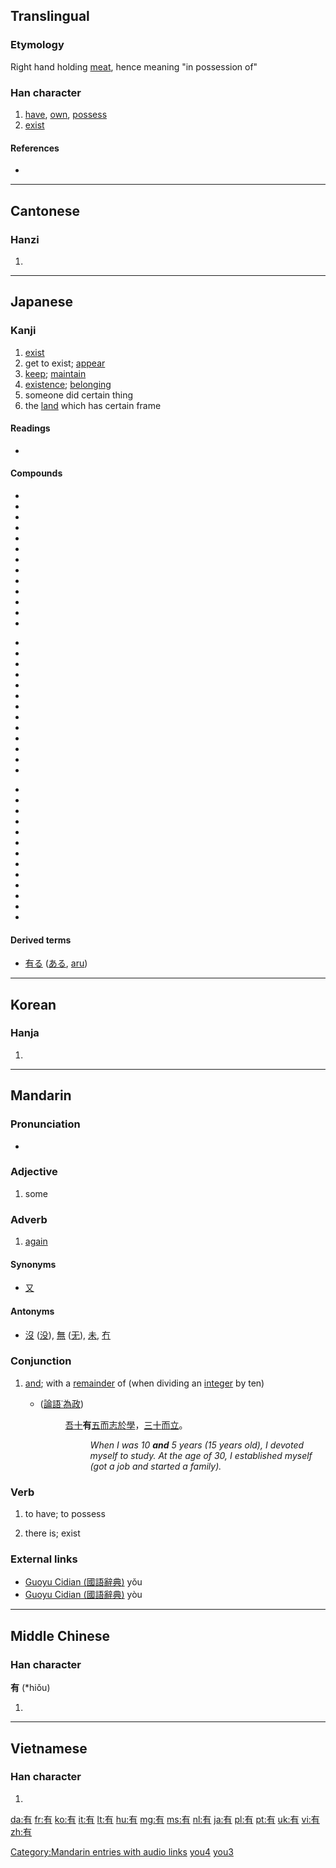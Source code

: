 ==Translingual==
===Etymology===
Right hand holding [[meat]], hence meaning "in possession of"
{{Han stroke|[[Image:有-order.gif]]<br>Traditional stroke order<br>[[Image:有-jorder.gif]]<br>Japanese and Korean<br>stroke order}}

===Han character===
{{Han char|rn=74|rad=月|as=02|sn=6|four=4022<sub>7</sub>|canj=大月 (KB)}}

# [[have]], [[own]], [[possess]]
# [[exist]]

====References====
* {{Han ref|kx=0504.200|dkj=14332|dj=0880.020|hdz=32041.050|uh=6709|ud=26377|bh=A6B3|bd=42675}}

----

==Cantonese==

===Hanzi===
{{yue-hanzi|jyut=|y=yau5, yau6}}

# {{defn|Cantonese|sort=月02}}

----

==Japanese==

===Kanji===
{{ja-kanji|grade=3|rs=月02}}

# [[exist]]
# get to exist; [[appear]]
# [[keep]]; [[maintain]]
# [[existence]]; [[belonging]]
# someone did certain thing
# the [[land]] which has certain frame

====Readings====
* {{ja-readings|kanon=[[ゆう]] ([[yū]])|goon=[[う]] ([[u]])|kun=[[ある]] ([[aru]]), [[もつ]] ([[motsu]]), [[たもつ]] ([[tamotsu]])|nadzuke=[[あり]] (''ari''), [[すみ]] (''sumi''), [[たもつ]] (''tamotsu''), [[とお]] (''tō''), [[とも]] (''tomo''), [[なお]] (''nao''), [[なり]] (''nari''), [[みち]] (''michi''), [[もち]] (''mochi''), [[り]] (''ri'')}}

====Compounds====
{{top3}}
*{{l|ja|sc=Jpan|有余|tr=ゆうよ, yūyo}}
*{{l|ja|sc=Jpan|有明|tr=ありあけ, ariake}}
*{{l|ja|sc=Jpan|有意|tr=ゆうい, yūi}}
*{{l|ja|sc=Jpan|有為|tr=ゆうい, yūi}}
*{{l|ja|sc=Jpan|有卦|tr=うけ, uke}}
*{{l|ja|sc=Jpan|有職|tr=ゆうしょく, yūshoku}}
*{{l|ja|sc=Jpan|有識|tr=ゆうしき, yūshiki}}
*{{l|ja|sc=Jpan|有象無象|tr=うぞうむぞう, uzōmuzō}}
*{{l|ja|sc=Jpan|有益|tr=ゆうえき, yūeki}}
*{{l|ja|sc=Jpan|有縁|tr=ゆうえん, yūen}}
*{{l|ja|sc=Jpan|有休|tr=ゆうきゅう, yūkyū}}
*{{l|ja|sc=Jpan|有窮|tr=ゆうきゅう, yūkyū}}
*{{l|ja|sc=Jpan|有功|tr=ゆうこう, yūkō}}
{{mid3}}
*{{l|ja|sc=Jpan|有頂天|tr=うちょうてん, uchōten}}
*{{l|ja|sc=Jpan|有徳|tr=ゆうとく, yūtoku}}
*{{l|ja|sc=Jpan|有名無実|tr=ゆうめいむじつ, yūmeimujitsu}}
*{{l|ja|sc=Jpan|有無|tr=うむ, umu}}
*{{l|ja|sc=Jpan|有耶無耶|tr=うやむや, uyamuya}}
*{{l|ja|sc=Jpan|有事|tr=ゆうじ, yūji}}
*{{l|ja|sc=Jpan|有能|tr=ゆうのう, yūnō}}
*{{l|ja|sc=Jpan|有機|tr=ゆうき, yūki}}
*{{l|ja|sc=Jpan|有識者|tr=ゆうしきしゃ, yūshikisha}}
*{{l|ja|sc=Jpan|有終|tr=ゆうしゅう, yūshū}}
*{{l|ja|sc=Jpan|有情|tr=ゆうじょう, yūjō}}
*{{l|ja|sc=Jpan|有色|tr=ゆうしょく, yūshoku}}
*{{l|ja|sc=Jpan|有身|tr=ゆうしん, yūshin}}
{{mid3}}
*{{l|ja|sc=Jpan|有限|tr=ゆうげん, yūgen}}
*{{l|ja|sc=Jpan|有恒|tr=ゆうこう, yūkō}}
*{{l|ja|sc=Jpan|有効|tr=ゆうこう, yūkō}}
*{{l|ja|sc=Jpan|有司|tr=ゆうし, yūshi}}
*{{l|ja|sc=Jpan|有数|tr=ゆうすう, yūsū}}
*{{l|ja|sc=Jpan|有職故実|tr=ゆうそくこじつ, yūsokukojitsu}}
*{{l|ja|sc=Jpan|有望|tr=ゆうぼう, yūbō}}
*{{l|ja|sc=Jpan|有名|tr=ゆうめい, yūmei}}
*{{l|ja|sc=Jpan|有徳人|tr=ゆうとくじん, yūtokujin}}
*{{l|ja|sc=Jpan|有用|tr=ゆうよう, yūyō}}
*{{l|ja|sc=Jpan|有利|tr=ゆうり, yūri}}
*{{l|ja|sc=Jpan|有理|tr=ゆうり, yūri}}
*{{l|ja|sc=Jpan|有理数|tr=ゆうりすう, yūrisū}}
{{bottom}}

====Derived terms====
* [[有る]] ([[ある]], [[aru]])

----

==Korean==

===Hanja===
{{ko-hanja|hangeul=유|eumhun=[[있다]] (Itta)|rv=yu|mr=yu|y=yu}}

# {{defn|Korean|sort=月02}}

----

==Mandarin==
{{zh-hanzi|[[有]]}}

===Pronunciation===
* {{audio|zh-yǒu.ogg|audio}}

===Adjective===
{{cmn-adj|ts|pin=yǒu|pint=you3|rs=月02}}

# {{Beginning Mandarin|lang=zh-tw|skey=月02}} some

===Adverb===
{{cmn-adv|ts|pin=yòu|pint=you4|rs=月02}}

# {{archaic|lang=zh-tw|skey=月02}} [[again]]

====Synonyms====
* [[又]]

====Antonyms====
* [[沒]] ([[没]]), [[無]] ([[无]]), [[未]],  [[冇]]

===Conjunction===
{{cmn-conj|ts|pin=yòu|pint=you4|rs=月02}}

# {{archaic|lang=zh-tw|skey=月02}} [[and]]; with a [[remainder]] of (when dividing an [[integer]] by ten)
#* {{RQ:Confucius}} ([[:zh:s:論語#為政第二|論語˙為政]])
#*: [[吾]][[十]]'''有'''[[五]][[而]][[志]][[於]][[學]]，[[三]][[十]][[而]][[立]]。
#*:: ''When I was 10 '''and''' 5 years (15 years old), I devoted myself to study.  At the age of 30, I established myself (got a job and started a family).''

===Verb===
{{cmn-verb|ts|pin=yǒu|pint=you3|rs=月02}}

# {{Beginning Mandarin|lang=zh-tw|skey=月02}} to have; to possess
# {{Beginning Mandarin|lang=zh-tw|skey=月02}} there is; exist

===External links===
* [http://140.111.34.46/cgi-bin/dict/GetContent.cgi?Database=dict&DocNum=147625&GraphicWord=yes&QueryString=%A6%B3$ Guoyu Cidian (國語辭典)] yǒu
* [http://140.111.34.46/cgi-bin/dict/GetContent.cgi?Database=dict&DocNum=148175&GraphicWord=yes&QueryString=%A6%B3$ Guoyu Cidian (國語辭典)] yòu

[[Category:Mandarin entries with audio links]]
[[Category:zh-cn:Archaic|you4]]
[[Category:zh-cn:Beginning Mandarin|you3]]

----

==Middle Chinese==

===Han character===
'''有''' (*hiǒu)<!--asterisk indicates that this is a reconstructed pronunciation-->

# {{defn|Middle Chinese|sort=月02}}

----

==Vietnamese==

===Han character===
{{vi-hantu|[[hữu]], [[hỡi]], [[hơi]]|rs=月02}}

# {{defn|Vietnamese|sort=月02}}

[[da:有]]
[[fr:有]]
[[ko:有]]
[[it:有]]
[[lt:有]]
[[hu:有]]
[[mg:有]]
[[ms:有]]
[[nl:有]]
[[ja:有]]
[[pl:有]]
[[pt:有]]
[[uk:有]]
[[vi:有]]
[[zh:有]]